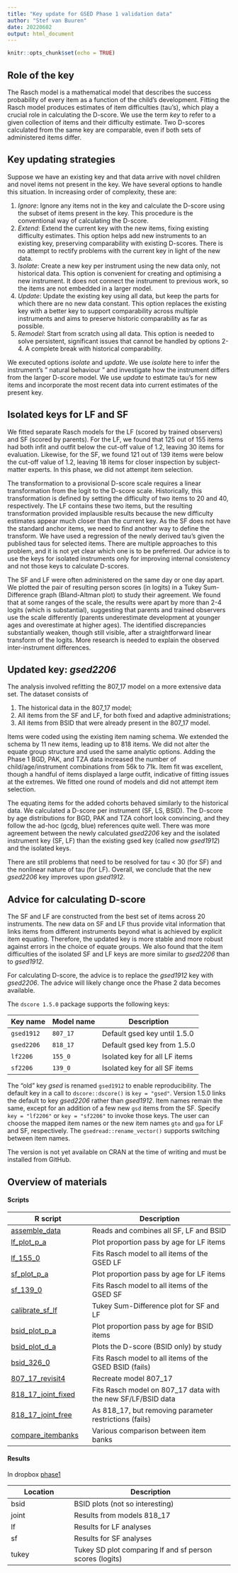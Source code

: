 ```yaml
---
title: "Key update for GSED Phase 1 validation data"
author: "Stef van Buuren"
date: 20220602
output: html_document
---
```


```r
knitr::opts_chunk$set(echo = TRUE)
```

## Role of the key

The Rasch model is a mathematical model that describes the success probability of every item as a function of the child's development. Fitting the Rasch model produces estimates of item difficulties (tau's), which play a crucial role in calculating the D-score. We use the term *key* to refer to a given collection of items and their difficulty estimate. Two D-scores calculated from the same key are comparable, even if both sets of administered items differ.

## Key updating strategies

Suppose we have an existing key and that data arrive with novel children and novel items not present in the key. We have several options to handle this situation. In increasing order of complexity, these are:

1. *Ignore*: Ignore any items not in the key and calculate the D-score using the subset of items present in the key. This procedure is the conventional way of calculating the D-score.
2. *Extend*: Extend the current key with the new items, fixing existing difficulty estimates. This option helps add new instruments to an existing key, preserving comparability with existing D-scores. There is no attempt to rectify problems with the current key in light of the new data.
3. *Isolate*: Create a new key per instrument using the new data only, not historical data. This option is convenient for creating and optimising a new instrument. It does not connect the instrument to previous work, so the items are not embedded in a larger model.
4. *Update*: Update the existing key using all data, but keep the parts for which there are no new data constant. This option replaces the existing key with a better key to support comparability across multiple instruments and aims to preserve historic comparability as far as possible.
5. *Remodel*: Start from scratch using all data. This option is needed to solve persistent, significant issues that cannot be handled by options 2-4. A complete break with historical comparability.

We executed options *isolate* and *update*. We use *isolate* here to infer the instrument's " natural behaviour " and investigate how the instrument differs from the larger D-score model. We use *update* to estimate tau's for new items and incorporate the most recent data into current estimates of the present key.

## Isolated keys for LF and SF

We fitted separate Rasch models for the LF (scored by trained observers) and SF (scored by parents). For the LF, we found that 125 out of 155 items had both infit and outfit below the cut-off value of 1.2, leaving 30 items for evaluation. Likewise, for the SF, we found 121 out of 139 items were below the cut-off value of 1.2, leaving 18 items for closer inspection by subject-matter experts. In this phase, we did not attempt item selection.

The transformation to a provisional D-score scale requires a linear transformation from the logit to the D-score scale. Historically, this transformation is defined by setting the difficulty of two items to 20 and 40, respectively. The LF contains these two items, but the resulting transformation provided implausible results because the new difficulty estimates appear much closer than the current key. As the SF does not have the standard anchor items, we need to find another way to define the transform. We have used a regression of the newly derived tau's given the published taus for selected items. There are multiple approaches to this problem, and it is not yet clear which one is to be preferred. Our advice is to use the keys for isolated instruments only for improving internal consistency and not those keys to calculate D-scores.

The SF and LF were often administered on the same day or one day apart. We plotted the pair of resulting person scores (in logits) in a Tukey Sum-Difference graph (Bland-Altman plot) to study their agreement. We found that at some ranges of the scale, the results were apart by more than 2-4 logits (which is substantial), suggesting that parents and trained observers use the scale differently (parents underestimate development at younger ages and overestimate at higher ages). The identified discrepancies substantially weaken, though still visible, after a straightforward linear transform of the logits. More research is needed to explain the observed inter-instrument differences.

## Updated key: *gsed2206*

The analysis involved refitting the 807_17 model on a more extensive data set. The dataset consists of 

1. The historical data in the 807_17 model;
2. All items from the SF and LF, for both fixed and adaptive administrations;
3. All items from BSID that were already present in the 807_17 model.

Items were coded using the existing item naming schema. We extended the schema by 11 new items, leading up to 818 items. We did not alter the equate group structure and used the same analytic options. Adding the Phase 1 BGD, PAK, and TZA data increased the number of child/age/instrument combinations from 56k to 71k. Item fit was excellent, though a handful of items displayed a large outfit, indicative of fitting issues at the extremes. We fitted one round of models and did not attempt item selection.

The equating items for the added cohorts behaved similarly to the historical data. We calculated a D-score per instrument (SF, LS, BSID). The D-score by age distributions for BGD, PAK and TZA cohort look convincing, and they follow the ad-hoc (gcdg, blue) references quite well. There was more agreement between the newly calculated *gsed2206* key and the isolated instrument key (SF, LF) than the existing gsed key (called now *gsed1912*) and the isolated keys. 

There are still problems that need to be resolved for tau < 30 (for SF) and the nonlinear nature of tau (for LF). Overall, we conclude that the new *gsed2206* key improves upon *gsed1912*.

## Advice for calculating D-score

The SF and LF are constructed from the best set of items across 20 instruments. The new data on SF and LF thus provide vital information that links items from different instruments beyond what is achieved by explicit item equating. Therefore, the updated key is more stable and more robust against errors in the choice of equate groups. We also found that the item difficulties of the isolated SF and LF keys are more similar to *gsed2206* than to *gsed1912*.

For calculating D-score, the advice is to replace the *gsed1912* key with *gsed2206*. The advice will likely change once the Phase 2 data becomes available.

The `dscore 1.5.0` package supports the following keys:

Key name   | Model name      | Description
-----------|-----------------|----------------------------------
`gsed1912` | `807_17`        | Default gsed key until 1.5.0 
`gsed2206` | `818_17`        | Default gsed key from 1.5.0 
`lf2206`   | `155_0`         | Isolated key for all LF items
`sf2206`   | `139_0`         | Isolated key for all SF items

The "old" key *gsed* is renamed `gsed1912` to enable reproducibility. The default key in a call to `dscore::dscore()` is `key = "gsed"`. Version 1.5.0 links the default to key *gsed2206* rather than *gsed1912*. Item names remain the same, except for an addition of a few new `gsd` items from the SF. Specify `key = "lf2206"` or `key = "sf2206"` to invoke those keys. The user can choose the mapped item names or the new item names `gto` and `gpa` for LF and SF, respectively. The `gsedread::rename_vector()` supports switching between item names.

The version is not yet available on CRAN at the time of writing and must be installed from GitHub. 

## Overview of materials

#### Scripts

R script     | Description
-------------|-----------------------
[assemble_data](https://github.com/D-score/gsedscripts/blob/main/scripts/assemble_data.R) | Reads and combines all SF, LF and BSID
[lf_plot_p_a](https://github.com/D-score/gsedscripts/blob/main/scripts/lf_plot_p_a.R) | Plot proportion pass by age for LF items
[lf_155_0](https://github.com/D-score/gsedscripts/blob/main/scripts/lf_155_0.R) | Fits Rasch model to all items of the GSED LF
[sf_plot_p_a](https://github.com/D-score/gsedscripts/blob/main/scripts/sf_plot_p_a.R) | Plot proportion pass by age for LF items
[sf_139_0](https://github.com/D-score/gsedscripts/blob/main/scripts/sf_139_0.R) | Fits Rasch model to all items of the GSED SF
[calibrate_sf_lf](https://github.com/D-score/gsedscripts/blob/main/scripts/calibrate_sf_lf.R) | Tukey Sum-Difference plot for SF and LF
[bsid_plot_p_a](https://github.com/D-score/gsedscripts/blob/main/scripts/bsid_plot_p_a.R) | Plot proportion pass by age for BSID items
[bsid_plot_d_a](https://github.com/D-score/gsedscripts/blob/main/scripts/bsid_plot_d_a.R) | Plots the D-score (BSID only) by study
[bsid_326_0](https://github.com/D-score/gsedscripts/blob/main/scripts/bsid_326_0.R) | Fits Rasch model to all items of the GSED BSID (fails)
[807_17_revisit4](https://github.com/D-score/gsedscripts/blob/main/scripts/807_17_revisit4.R)| Recreate model 807_17
[818_17_joint_fixed](https://github.com/D-score/gsedscripts/blob/main/scripts/818_17_joint_fixed.R) | Fits Rasch model on 807_17 data with the new SF/LF/BSID data
[818_17_joint_free](https://github.com/D-score/gsedscripts/blob/main/scripts/818_17_joint_free.R) | As 818_17, but removing parameter restrictions (fails)
[compare_itembanks](https://github.com/D-score/gsedscripts/blob/main/scripts/compare_itembanks.R) | Various comparison between item banks

#### Results

In dropbox [phase1](https://www.dropbox.com/sh/w9m86ue19tvxkva/AABW1LsmWG1jWpqWwfqRWrOqa?dl=0)

Location     | Description
-------------|---------------------------------
bsid         | BSID plots (not so interesting)
joint        | Results from models 818_17
lf           | Results for LF analyses
sf           | Results for SF analyses
tukey        | Tukey SD plot comparing lf and sf person scores (logits)
